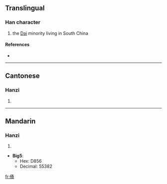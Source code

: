 ==Translingual==

===Han character===
{{Han char|rn=9|rad=人|as=10|sn=12|four=2529<sub>9</sub>|canj=人手大水 (OQKE)}}

# the [[Dai]] minority living in South China

====References====
* {{Han ref|kx=0114.051|hdz=10199.050|uh=50A3|ud=20643}}

----

==Cantonese==

===Hanzi===
{{yue-hanzi|jyut=|y=daai2}}

# {{defn|Cantonese|sort=人10}}

----

==Mandarin==

===Hanzi===
{{cmn-hanzi|pin=[[dǎi]] ([[dai3]])|wg=tai<sup>3</sup>}}

# {{defn|Mandarin|sort=人10}}

* '''Big5''':
** Hex: D856
** Decimal: 55382

[[fr:傣]]